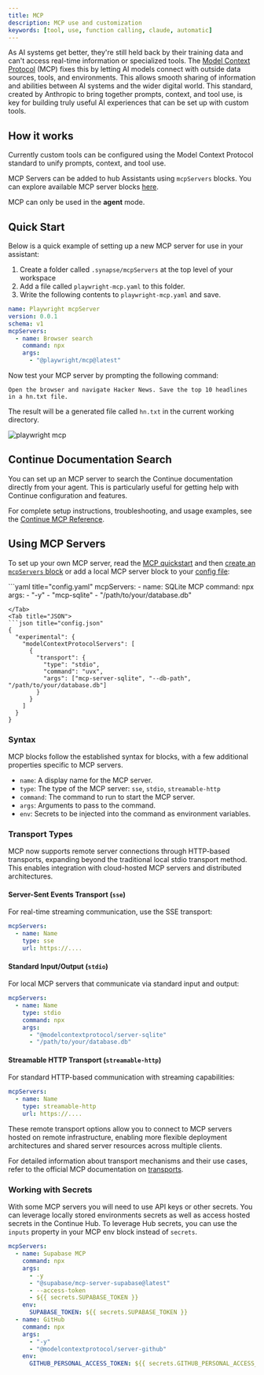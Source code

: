 ```yaml
---
title: MCP
description: MCP use and customization
keywords: [tool, use, function calling, claude, automatic]
---
```


As AI systems get better, they're still held back by their training data and
can't access real-time information or specialized tools. The [Model Context
Protocol](https://modelcontextprotocol.io/introduction) (MCP) fixes this by
letting AI models connect with outside data sources, tools, and environments.
This allows smooth sharing of information and abilities between AI systems and
the wider digital world. This standard, created by Anthropic to bring together
prompts, context, and tool use, is key for building truly useful AI experiences
that can be set up with custom tools.

## How it works

Currently custom tools can be configured using the Model Context
Protocol standard to unify prompts, context, and tool use.

MCP Servers can be added to hub Assistants using `mcpServers` blocks. You can
explore available MCP server blocks
[here](https://hub.synapse.dev/explore/mcp).

<Info>MCP can only be used in the **agent** mode.</Info>

## Quick Start

Below is a quick example of setting up a new MCP server for use in your assistant:

1. Create a folder called `.synapse/mcpServers` at the top level of your workspace
2. Add a file called `playwright-mcp.yaml` to this folder.
3. Write the following contents to `playwright-mcp.yaml` and save.

```yaml title=".synapse/mcpServers/playwright-mcp.yaml"
name: Playwright mcpServer
version: 0.0.1
schema: v1
mcpServers:
  - name: Browser search
    command: npx
    args:
      - "@playwright/mcp@latest"
```

Now test your MCP server by prompting the following command:

```
Open the browser and navigate Hacker News. Save the top 10 headlines in a hn.txt file.
```

The result will be a generated file called `hn.txt` in the current working directory.

![playwright mcp](/images/mcp-playwright.png)

## Continue Documentation Search

You can set up an MCP server to search the Continue documentation directly from your agent. This is particularly useful for getting help with Continue configuration and features.

For complete setup instructions, troubleshooting, and usage examples, see the [Continue MCP Reference](/reference/continue-mcp).

## Using MCP Servers

To set up your own MCP server, read the [MCP
quickstart](https://modelcontextprotocol.io/quickstart) and then [create an
`mcpServers`
block](https://hub.synapse.dev/new?type=block&blockType=mcpServers) or add a local MCP
server block to your [config file](./configuration.md):

<Tabs>
  <Tab title="YAML">
  ```yaml title="config.yaml"
  mcpServers:
    - name: SQLite MCP
      command: npx
      args:
        - "-y"
        - "mcp-sqlite"
        - "/path/to/your/database.db"

````
</Tab>
<Tab title="JSON">
```json title="config.json"
{
  "experimental": {
    "modelContextProtocolServers": [
      {
        "transport": {
          "type": "stdio",
          "command": "uvx",
          "args": ["mcp-server-sqlite", "--db-path", "/path/to/your/database.db"]
        }
      }
    ]
  }
}
````

  </Tab>
</Tabs>

### Syntax

MCP blocks follow the established syntax for blocks, with a few additional properties specific to MCP servers.

- `name`: A display name for the MCP server.
- `type`: The type of the MCP server: `sse`, `stdio`, `streamable-http`
- `command`: The command to run to start the MCP server.
- `args`: Arguments to pass to the command.
- `env`: Secrets to be injected into the command as environment variables.

### Transport Types

MCP now supports remote server connections through HTTP-based transports, expanding beyond the traditional local stdio transport method. This enables integration with cloud-hosted MCP servers and distributed architectures.

#### Server-Sent Events Transport (`sse`)

For real-time streaming communication, use the SSE transport:

```yaml
mcpServers:
  - name: Name
    type: sse
    url: https://....
```

#### Standard Input/Output (`stdio`)

For local MCP servers that communicate via standard input and output:

```yaml
mcpServers:
  - name: Name
    type: stdio
    command: npx
    args:
      - "@modelcontextprotocol/server-sqlite"
      - "/path/to/your/database.db"
```

#### Streamable HTTP Transport (`streamable-http`)

For standard HTTP-based communication with streaming capabilities:

```yaml
mcpServers:
  - name: Name
    type: streamable-http
    url: https://....
```

These remote transport options allow you to connect to MCP servers hosted on remote infrastructure, enabling more flexible deployment architectures and shared server resources across multiple clients.

For detailed information about transport mechanisms and their use cases, refer to the official MCP documentation on [transports](https://modelcontextprotocol.io/docs/concepts/transports#server-sent-events-sse).

### Working with Secrets

With some MCP servers you will need to use API keys or other secrets. You can leverage locally stored environments secrets
as well as access hosted secrets in the Continue Hub. To leverage Hub secrets, you can use the `inputs` property in your MCP env block instead of `secrets`.

```yaml
mcpServers:
  - name: Supabase MCP
    command: npx
    args:
      - -y
      - "@supabase/mcp-server-supabase@latest"
      - --access-token
      - ${{ secrets.SUPABASE_TOKEN }}
    env:
      SUPABASE_TOKEN: ${{ secrets.SUPABASE_TOKEN }}
  - name: GitHub
    command: npx
    args:
      - "-y"
      - "@modelcontextprotocol/server-github"
    env:
      GITHUB_PERSONAL_ACCESS_TOKEN: ${{ secrets.GITHUB_PERSONAL_ACCESS_TOKEN }}
```
